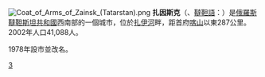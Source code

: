 {{coord|55|18|N|52|01|E|display=title}}
[[File:Coat_of_Arms_of_Zainsk_(Tatarstan).png|right]]
'''扎因斯克'''（{{lang-ru|Заи́нск}}、[[韃靼語|韃靼語]]：{{lang|tt|Зәй}}）是[[俄羅斯|俄羅斯]][[韃靼斯坦共和國|韃靼斯坦共和國]]西南部的一個城市，位於[[扎伊河|扎伊河]]畔，距首府[[喀山|喀山]]以東287公里。2002年人口41,088人。

1978年設市並改名。

{{韃靼斯坦共和國行政區劃}}

[[Category:韃靼斯坦共和國城市|З]]